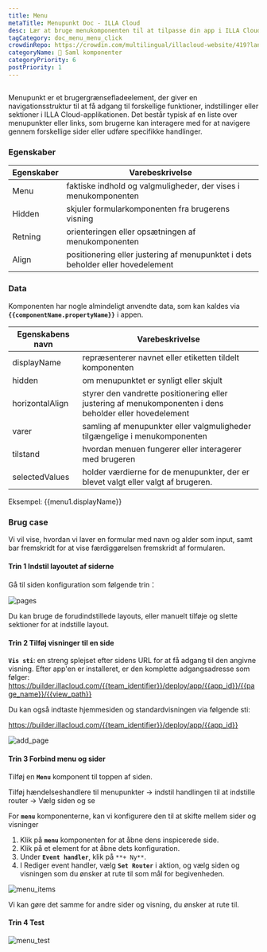 ```yaml
---
title: Menu
metaTitle: Menupunkt Doc - ILLA Cloud
desc: Lær at bruge menukomponenten til at tilpasse din app i ILLA Cloud.
tagCategory: doc_menu_menu_click
crowdinRepo: https://crowdin.com/multilingual/illacloud-website/419?languages=da&filter=basic&value=0
categoryName: 🧬 Saml komponenter
categoryPriority: 6
postPriority: 1
---
```


## <h2 hidden>Hvad er Menu?</h2>

Menupunkt er et brugergrænsefladeelement, der giver en navigationsstruktur til at få adgang til forskellige funktioner, indstillinger eller sektioner i ILLA Cloud-applikationen. Det består typisk af en liste over menupunkter eller links, som brugerne kan interagere med for at navigere gennem forskellige sider eller udføre specifikke handlinger.

### Egenskaber

| Egenskaber | Varebeskrivelse                                                                               |
| ---------- | --------------------------------------------------------------------------------------------- |
| Menu       | faktiske indhold og valgmuligheder, der vises i menukomponenten                               |
| Hidden     | skjuler formularkomponenten fra brugerens visning                                             |
| Retning    | orienteringen eller opsætningen af menukomponenten                                            |
| Align      | positionering eller justering af menupunktet i dets beholder eller hovedelement               |

### Data

Komponenten har nogle almindeligt anvendte data, som kan kaldes via **`{{componentName.propertyName}}`** i appen.

| Egenskabens navn    | Varebeskrivelse                                                                                                     |
| ------------------- | ------------------------------------------------------------------------------------------------------------------- |
| displayName         | repræsenterer navnet eller etiketten tildelt komponenten                                                            |
| hidden              | om menupunktet er synligt eller skjult                                                                              |
| horizontalAlign     | styrer den vandrette positionering eller justering af menukomponenten i dens beholder eller hovedelement            |
| varer               | samling af menupunkter eller valgmuligheder tilgængelige i menukomponenten                                          |
| tilstand            | hvordan menuen fungerer eller interagerer med brugeren                                                              |
| selectedValues      | holder værdierne for de menupunkter, der er blevet valgt eller valgt af brugeren.                                   |

Eksempel: {{menu1.displayName}}

### Brug case

Vi vil vise, hvordan vi laver en formular med navn og alder som input, samt bar fremskridt for at vise færdiggørelsen fremskridt af formularen.

#### Trin 1 Indstil layoutet af siderne

Gå til siden konfiguration som følgende trin：

![pages](https://cdn.illacloud.com/official-website/img/docs/pages.png)

Du kan bruge de forudindstillede layouts, eller manuelt tilføje og slette sektioner for at indstille layout.

#### Trin 2 Tilføj visninger til en side

**`Vis sti`**: en streng splejset efter sidens URL for at få adgang til den angivne visning. Efter app'en er installeret, er den komplette adgangsadresse som følger: https://builder.illacloud.com/{{team_identifier}}/deploy/app/{{app_id}}/{{page_name}}/{{view_path}}

Du kan også indtaste hjemmesiden og standardvisningen via følgende sti:

https://builder.illacloud.com/{{team_identifier}}/deploy/app/{{app_id}}

![add_page](https://cdn.illacloud.com/official-website/img/docs/add_page.png)

#### Trin 3 Forbind menu og sider

Tilføj en **`Menu`** komponent til toppen af siden.

Tilføj hændelseshandlere til menupunkter → indstil handlingen til at indstille router → Vælg siden og se

For **`menu`** komponenterne, kan vi konfigurere den til at skifte mellem sider og visninger

1.  Klik på **`menu`** komponenten for at åbne dens inspicerede side.
2.  Klik på et element for at åbne dets konfiguration.
3.  Under **`Event handler`**, klik på `**+ Ny**`.
4.  I Rediger event handler, vælg **`Set Router`** i aktion, og vælg siden og visningen som du ønsker at rute til som mål for begivenheden.

![menu_items](https://cdn.illacloud.com/official-website/img/docs/menu_items.jpg)

Vi kan gøre det samme for andre sider og visning, du ønsker at rute til.

#### Trin 4 Test

![menu_test](https://cdn.illacloud.com/official-website/img/docs/menu_test.gif)
